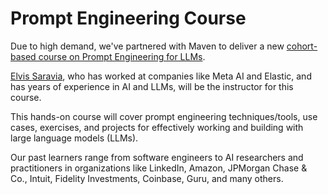 # Prompt Engineering Course

Due to high demand, we've partnered with Maven to deliver a new [cohort-based course on Prompt Engineering for LLMs](https://maven.com/dair-ai/prompt-engineering-llms).

[Elvis Saravia](https://www.linkedin.com/in/omarsar/), who has worked at companies like Meta AI and Elastic, and has years of experience in AI and LLMs, will be the instructor for this course.

This hands-on course will cover prompt engineering techniques/tools, use cases, exercises, and projects for effectively working and building with large language models (LLMs).

Our past learners range from software engineers to AI researchers and practitioners in organizations like LinkedIn, Amazon, JPMorgan Chase & Co., Intuit, Fidelity Investments, Coinbase, Guru, and many others.